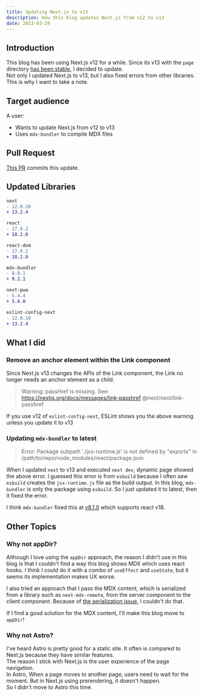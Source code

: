 ```yaml
---
title: Updating Next.js to v13
description: How this blog updates Next.js from v12 to v13
date: 2023-03-29
---
```


## Introduction

This blog has been using Next.js v12 for a while. Since its v13 with the `page` directory [has been stable](https://nextjs.org/blog/next-13), I decided to update.  
Not only I updated Next.js to v13, but I also fixed errors from other libraries.
This is why I want to take a note.

## Target audience

A user:

- Wants to update Next.js from v12 to v13
- Uses `mdx-bundler` to compile MDX files

## Pull Request

[This PR](https://github.com/tkeiyama/thomathings/pull/28) commits this update.

## Updated Libraries

```diff
next
- 12.0.10
+ 13.2.4

react
- 17.0.2
+ 18.2.0

react-dom
- 17.0.2
+ 18.2.0

mdx-bundler
- 8.0.1
+ 9.2.1

next-pwa
- 5.4.4
+ 5.6.0

eslint-config-next
- 12.0.10
+ 13.2.4
```

## What I did

### Remove an anchor element within the Link component

Since Next.js v13 changes the APIs of the Link component, the Link no longer needs an anchor element as a child.

> Warning: passHref is missing. See: https://nextjs.org/docs/messages/link-passhref @next/next/link-passhref

If you use v12 of `eslint-config-next`, ESLint shows you the above warning unless you update it to v13

### Updating `mdx-bundler` to latest

> Error: Package subpath './jsx-runtime.js' is not defined by "exports" in /path/to/repo/node_modules/react/package.json

When I updated `next` to v13 and executed `next dev`, dynamic page showed the above error.
I guessed this error is from `esbuild` because I often saw `esbuild` creates the `jsx-runtime.js` file as the build output. In this blog, `mdx-bundler` is only the package using `esbuild`. So I just updated it to latest, then it fixed the error.

I think `mdx-bundler` fixed this at [v8.1.0](https://github.com/kentcdodds/mdx-bundler/releases/tag/v8.1.0) which supports react v18.

## Other Topics

### Why not appDir?

Although I love using the `appDir` approach, the reason I didn't use in this blog is that I couldn't find a way this blog shows MDX which uses react hooks.
I think I could do it with a combo of `useEffect` and `useState`, but it seems its implementation makes UX worse.

I also tried an approach that I pass the MDX content, which is serialized from a library such as `next-mdx-remote`, from the server component to the client component.
Because of [the serialization issue](https://beta.nextjs.org/docs/rendering/server-and-client-components#passing-props-from-server-to-client-components-serialization), I couldn't do that.

If I find a good solution for the MDX content, I'll make this blog move to `appDir`!

### Why not Astro?

I've heard Astro is pretty good for a static site. It often is compared to Next.js because they have similar features.  
The reason I stick with Next.js is the user experience of the page navigation.  
In Astro, When a page moves to another page, users need to wait for the moment. But in Next.js using prerendering, it doesn't happen.  
So I didn't move to Astro this time.
